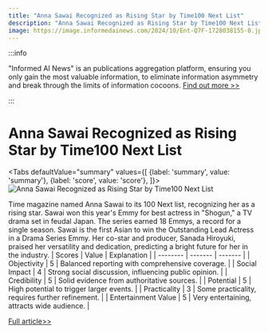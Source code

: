 ```yaml
---
title: "Anna Sawai Recognized as Rising Star by Time100 Next List"
description: "Anna Sawai Recognized as Rising Star by Time100 Next List"
image: https://image.informedainews.com/2024/10/Ent-Q7F-1728038155-0.jpg
---
```



:::info

"Informed AI News" is an publications aggregation platform, ensuring you only gain the most valuable information, to eliminate information asymmetry and break through the limits of information cocoons.  [Find out more >>](/)

:::

# Anna Sawai Recognized as Rising Star by Time100 Next List


<Tabs
	defaultValue="summary"
	values={[
	{label: 'summary', value: 'summary'},
	{label: 'score', value: 'score'},
]}>
<TabItem value="summary">
<img
  src="https://image.informedainews.com/2024/10/Ent-Q7F-1728038155-0.jpg"
  alt="Anna Sawai Recognized as Rising Star by Time100 Next List"
/>



Time magazine named Anna Sawai to its 100 Next list, recognizing her as a rising star. Sawai won this year's Emmy for best actress in "Shogun," a TV drama set in feudal Japan. The series earned 18 Emmys, a record for a single season. Sawai is the first Asian to win the Outstanding Lead Actress in a Drama Series Emmy. Her co-star and producer, Sanada Hiroyuki, praised her versatility and dedication, predicting a bright future for her in the industry.
</TabItem>
<TabItem value="score">
	| Scores     | Value   | Explanation |
	| -------- | ------- | ------- |
	| Objectivity  | 5    | Balanced reporting with comprehensive coverage.    |
	| Social Impact | 4     | Strong social discussion, influencing public opinion.    |
	| Credibility    | 5    | Solid evidence from authoritative sources.    |
	| Potential    | 5    | High potential to trigger larger events.    |
	| Practicality    | 3    | Some practicality, requires further refinement.    |
	| Entertainment Value    | 5    | Very entertaining, attracts wide audience.    |
</TabItem>
</Tabs>

[Full article>>](https://www3.nhk.or.jp/nhkworld/en/news/20241003_08/)
